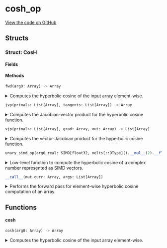 # cosh_op



[View the code on GitHub](https://github.com/endia-ai/Endia/tree/nightly/endia/functional/unary_ops/cosh_op.mojo)

## Structs

### Struct: CosH





#### Fields

#### Methods

```python
fwd(arg0: Array) -> Array
```

<details>
<summary>Computes the hyperbolic cosine of the input array element-wise.</summary>

###### Args

- ``arg0``: ``Array``
  The input array.

###### Returns
- ``Array`` - An array containing the hyperbolic cosine of each element in the input array.  #### Examples: ```python a = Array([[1, 2], [3, 4]]) result = cosh(a) print(result) ```  #### Note: This function supports: - Automatic differentiation (forward and reverse modes). - Complex valued arguments.


</details>

```python
jvp(primals: List[Array], tangents: List[Array]) -> Array
```

<details>
<summary>Computes the Jacobian-vector product for the hyperbolic cosine function.</summary>

###### Args

- ``primals``: ``List[Array]``
  A list containing the primal input array.

- ``tangents``: ``List[Array]``
  A list containing the tangent vector.

###### Returns
- ``Array`` - The Jacobian-vector product for the hyperbolic cosine function.  #### Note: The Jacobian-vector product for hyperbolic cosine is computed as sinh(x) * dx, where x is the primal input and dx is the tangent vector.

Implements forward-mode automatic differentiation for the hyperbolic cosine function.



</details>

```python
vjp(primals: List[Array], grad: Array, out: Array) -> List[Array]
```

<details>
<summary>Computes the vector-Jacobian product for the hyperbolic cosine function.</summary>

###### Args

- ``primals``: ``List[Array]``
  A list containing the primal input array.

- ``grad``: ``Array``
  The gradient of the output with respect to some scalar function.

- ``out``: ``Array``
  The output of the forward pass (unused in this function).

###### Returns
- ``List[Array]`` - A list containing the gradient with respect to the input.  #### Note: The vector-Jacobian product for hyperbolic cosine is computed as sinh(x) * grad, where x is the primal input and grad is the incoming gradient.

Implements reverse-mode automatic differentiation for the hyperbolic cosine function.



</details>

```python
unary_simd_op(arg0_real: SIMD[float32, nelts[::DType]().__mul__(2).__floordiv__(2)], arg0_imag: SIMD[float32, nelts[::DType]().__mul__(2).__floordiv__(2)]) -> Tuple[SIMD[float32, nelts[::DType]().__mul__(2).__floordiv__(2)], SIMD[float32, nelts[::DType]().__mul__(2).__floordiv__(2)]]
```

<details>
<summary>Low-level function to compute the hyperbolic cosine of a complex number represented as SIMD vectors.</summary>

###### Args

- ``arg0_real``: ``SIMD[float32, nelts[::DType]().__mul__(2).__floordiv__(2)]``
  The real part of the complex number.

- ``arg0_imag``: ``SIMD[float32, nelts[::DType]().__mul__(2).__floordiv__(2)]``
  The imaginary part of the complex number.

###### Returns
- ``Tuple[SIMD[float32, nelts[::DType]().__mul__(2).__floordiv__(2)], SIMD[float32, nelts[::DType]().__mul__(2).__floordiv__(2)]]`` - The real and imaginary parts of the hyperbolic cosine of the complex number as a tuple.


</details>

```python
__call__(mut curr: Array, args: List[Array])
```

<details>
<summary>Performs the forward pass for element-wise hyperbolic cosine computation of an array.</summary>

###### Args

- ``curr``: ``Array``
  The current array to store the result (modified in-place).

- ``args``: ``List[Array]``
  A list containing the input array.

Computes the hyperbolic cosine of each element in the input array and stores the result in the current array.
Initializes the current array if not already set up.

**Note:**
This function assumes that the shape and data of the args are already set up.
If the current array (curr) is not initialized, it computes the shape based on the input array and sets up the data accordingly.


</details>

## Functions

#### **cosh**

```python
cosh(arg0: Array) -> Array
```

<details>
<summary>Computes the hyperbolic cosine of the input array element-wise.</summary>

###### Args

- ``arg0``: ``Array``
  The input array.

###### Returns
- ``Array`` - An array containing the hyperbolic cosine of each element in the input array.  #### Examples: ```python a = Array([[1, 2], [3, 4]]) result = cosh(a) print(result) ```  #### Note: This function supports: - Automatic differentiation (forward and reverse modes). - Complex valued arguments.


</details>

